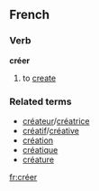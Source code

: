 ==French==
===Verb===
'''créer'''

# to [[create]]

===Related terms===
*[[créateur]]/[[créatrice]]
*[[créatif]]/[[créative]]
*[[création]]
*[[créatique]]
*[[créature]]
[[fr:créer]]